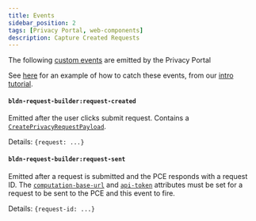 ```yaml
---
title: Events
sidebar_position: 2
tags: [Privacy Portal, web-components]
description: Capture Created Requests
---
```


The following [custom events](https://developer.mozilla.org/en-US/docs/Web/API/CustomEvent/CustomEvent) are emitted by the Privacy Portal

See [here](https://github.com/blindnet-io/devkit-quickstart/blob/main/tutorials/intro/web/expose-request-interface-event-listener.html) for an example of how to catch these events, from our [intro tutorial](/docs/tutorials/intro).

#### `bldn-request-builder:request-created`

Emitted after the user clicks submit request. Contains a [`CreatePrivacyRequestPayload`](https://devkit-pce-staging.azurewebsites.net/swagger/#/).

Details: `{request: ...}`

#### `bldn-request-builder:request-sent`

Emitted after a request is submitted and the PCE responds with a request ID. The [`computation-base-url`](./parameters#computation-base-url) and [`api-token`](./parameters#api-token) attributes must be set for a request to be sent to the PCE and this event to fire.

Details: `{request-id: ...}`
